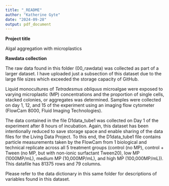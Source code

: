 ```yaml
---
title: "_README"
author: "Katherine Gyte"
date: "2024-09-28"
output: pdf_document
---
```


**Project title**

Algal aggregation with microplastics

**Rawdata collection**

The raw data found in this folder (00_rawdata) was collected as part of a larger dataset. I have uploaded just a subsection of this dataset due to the large file sizes which exceeded the storage capacity of GitHub.

Liquid monocultures of *Tetradesmus obliquus* microalgae were exposed to varying microplastic (MP) concentrations and the proportion of single cells, stacked colonies, or aggregates was determined. Samples were collected on day 1, 12, and 15 of the experiment using an imaging flow cytometer (FlowCam 8000, Fluid Imaging Technologies).

The data contained in the file D1data_tube1 was collected on Day 1 of the experiment after 8 hours of incubation. Again, this dataset has been intentionally reduced to save storage space and enable sharing of the data files for the Living Data Project. To this end, the D1data_tube1 file contains particle measurements taken by the FlowCam from 1 biological and technical replicate across all 5 treatment groups (control (no MP), control + Tween (no MP, but with non-ionic surfactant Tween20), low MP (1000MP/mL), medium MP (10,000MP/mL), and high MP (100,000MP/mL)). This datafile has 81375 rows and 79 columns.

Please refer to the data dictionary in this same folder for descriptions of variables found in this dataset.
